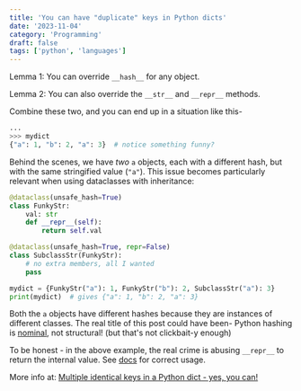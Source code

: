 ```yaml
---
title: 'You can have "duplicate" keys in Python dicts'
date: '2023-11-04'
category: 'Programming'
draft: false
tags: ['python', 'languages']
---
```


Lemma 1: You can override `__hash__` for any object.

Lemma 2: You can also override the `__str__` and `__repr__` methods.

Combine these two, and you can end up in a situation like this-
```python
...
>>> mydict
{"a": 1, "b": 2, "a": 3}  # notice something funny?
```

Behind the scenes, we have _two_ `a` objects, each with a different hash, but with the same stringified value (`"a"`). This issue becomes particularly relevant when using dataclasses with inheritance:

```python
@dataclass(unsafe_hash=True)
class FunkyStr:
    val: str
    def __repr__(self):
        return self.val

@dataclass(unsafe_hash=True, repr=False)
class SubclassStr(FunkyStr):
    # no extra members, all I wanted
    pass

mydict = {FunkyStr("a"): 1, FunkyStr("b"): 2, SubclassStr("a"): 3}
print(mydict)  # gives {"a": 1, "b": 2, "a": 3}
```

Both the `a` objects have different hashes because they are instances of different classes. The real title of this post could have been- Python hashing is [nominal](https://en.wikipedia.org/wiki/Nominal_type_system), not structural! (but that's not clickbait-y enough)

To be honest - in the above example, the real crime is abusing `__repr__` to return the internal value. See [docs](https://docs.python.org/3/reference/datamodel.html#object.__repr__) for correct usage.

More info at: [Multiple identical keys in a Python dict - yes, you can!](http://www.wellho.net/mouth/3934_Multiple-identical-keys-in-a-Python-dict-yes-you-can-.html)